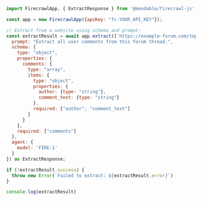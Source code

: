 ```js Node
import FirecrawlApp, { ExtractResponse } from '@mendable/firecrawl-js';

const app = new FirecrawlApp({apiKey: "fc-YOUR_API_KEY"});

// Extract from a website using schema and prompt:
const extractResult = await app.extract(['https://example-forum.com/topic/123'], {
  prompt: "Extract all user comments from this forum thread.",
  schema: {
    type: "object",
    properties: {
      comments: {
        type: "array",
        items: {
          type: "object",
          properties: {
            author: {type: "string"},
            comment_text: {type: "string"}
          },
          required: ["author", "comment_text"]
        }
      }
    },
    required: ["comments"]
  },
  agent: {
    model: 'FIRE-1'
  }
}) as ExtractResponse;

if (!extractResult.success) {
  throw new Error(`Failed to extract: ${extractResult.error}`)
}

console.log(extractResult)
```
